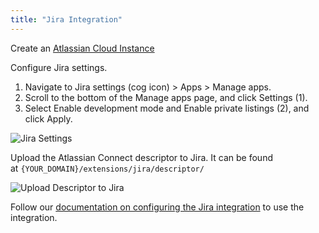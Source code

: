 ```yaml
---
title: "Jira Integration"
---
```


Create an [Atlassian Cloud Instance](http://go.atlassian.com/cloud-dev)

Configure Jira settings.
  1. Navigate to Jira settings (cog icon) > Apps > Manage apps.
  2. Scroll to the bottom of the Manage apps page, and click Settings (1).
  3. Select Enable development mode and Enable private listings (2), and click Apply.

![Jira Settings](./configure-jira.png)

Upload the Atlassian Connect descriptor to Jira. It can be found at `{YOUR_DOMAIN}/extensions/jira/descriptor/`

![Upload Descriptor to Jira](./upload-descriptor.png)

Follow our [documentation on configuring the Jira integration](https://docs.sentry.io/product/integrations/jira/#configure) to use the integration.
